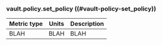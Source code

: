 ### vault.policy.set_policy ((#vault-policy-set_policy))

Metric type | Units | Description
----------- | ----- | -----------
BLAH     | BLAH    | BLAH